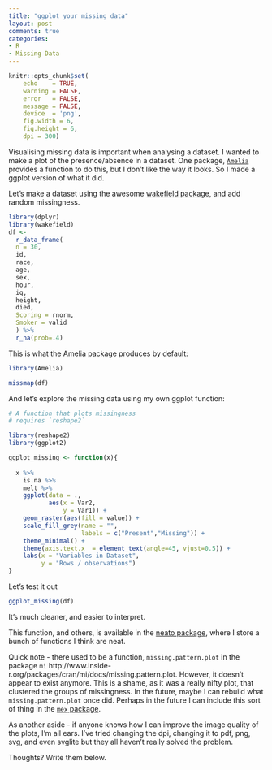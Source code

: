 ```yaml
---
title: "ggplot your missing data"
layout: post
comments: true
categories:
- R
- Missing Data
---
```


```r

knitr::opts_chunk$set(
    echo    = TRUE,
    warning = FALSE,
    error   = FALSE,
    message = FALSE,
    device  = 'png',
    fig.width = 6,
    fig.height = 6,
    dpi = 300)

```


Visualising missing data is important when analysing a dataset. I wanted to make a plot of the presence/absence in a dataset. One package, [`Amelia`](https://cran.r-project.org/web/packages/Amelia/index.html) provides a function to do this, but I don't like the way it looks. So I made a ggplot version of what it did.

Let's make a dataset using the awesome [wakefield package](https://github.com/trinker/wakefield), and add random missingness.

```r
library(dplyr)
library(wakefield)
df <- 
  r_data_frame(
  n = 30,
  id,
  race,
  age,
  sex,
  hour,
  iq,
  height,
  died,
  Scoring = rnorm,
  Smoker = valid
  ) %>%
  r_na(prob=.4)

```

This is what the Amelia package produces by default:

```r

library(Amelia)

missmap(df)

```

And let's explore the missing data using my own ggplot function:

```r
# A function that plots missingness
# requires `reshape2`

library(reshape2)
library(ggplot2)

ggplot_missing <- function(x){
  
  x %>% 
    is.na %>%
    melt %>%
    ggplot(data = .,
           aes(x = Var2,
               y = Var1)) +
    geom_raster(aes(fill = value)) +
    scale_fill_grey(name = "",
                    labels = c("Present","Missing")) +
    theme_minimal() + 
    theme(axis.text.x  = element_text(angle=45, vjust=0.5)) + 
    labs(x = "Variables in Dataset",
         y = "Rows / observations")
}

```

Let's test it out 

```r
ggplot_missing(df)
```

It's much cleaner, and easier to interpret.

This function, and others, is available in the [neato package](https://github.com/tierneyn/neato), where I store a bunch of functions I think are neat.

Quick note - there used to be a function, `missing.pattern.plot` in the package `mi` http://www.inside-r.org/packages/cran/mi/docs/missing.pattern.plot. However, it doesn't appear to exist anymore. This is a shame, as it was a really nifty plot, that clustered the groups of missingness. In the future, maybe I can rebuild what `missing.pattern.plot` once did. Perhaps in the future I can include this sort of thing in the [`mex` package](https://github.com/tierneyn/mex).

As another aside - if anyone knows how I can improve the image quality of the plots, I'm all ears. I've tried changing the dpi, changing it to pdf, png, svg, and even svglite but they all haven't really solved the problem.

Thoughts? Write them below.
